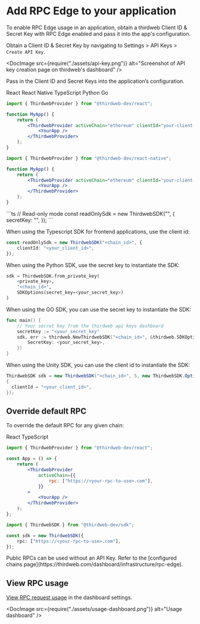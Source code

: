 
# Add RPC Edge to your application

To enable RPC Edge usage in an application, obtain a thirdweb Client ID & Secret Key with RPC Edge enabled and pass it into the app's configuration.

Obtain a Client ID & Secret Key by navigating to Settings > API Keys > `Create API Key`.

<DocImage
	src={require("./assets/api-key.png")}
	alt="Screenshot of API key creation page on thirdweb's dashboard"
/>

Pass in the Client ID and Secret Keys into the application’s configuration.

<Tabs defaultValue="react">
<TabsList>
  <TabsTrigger value="react">React</TabsTrigger>
  <TabsTrigger value="react-native">React Native</TabsTrigger>
  <TabsTrigger value="typescript">TypeScript</TabsTrigger>
  <TabsTrigger value="python">Python</TabsTrigger>
  <TabsTrigger value="go">Go</TabsTrigger>
</TabsList>

<TabsContent value="react">

```jsx
import { ThirdwebProvider } from "@thirdweb-dev/react";

function MyApp() {
	return (
		<ThirdwebProvider activeChain="ethereum" clientId="your-client-id">
			<YourApp />
		</ThirdwebProvider>
	);
}
```

</TabsContent>

<TabsContent value="react-native">

```jsx
import { ThirdwebProvider } from "@thirdweb-dev/react-native";

function MyApp() {
	return (
		<ThirdwebProvider activeChain="ethereum" clientId="your-client-id">
			<YourApp />
		</ThirdwebProvider>
	);
}
```

</TabsContent>

<TabsContent value="typescript">
```ts
  // Read-only mode
  const readOnlySdk = new ThirdwebSDK("<chain_id>", {
    secretKey: "<your_secret_key>",
  });
```

When using the Typescript SDK for frontend applications, use the client id:

```ts
const readOnlySdk = new ThirdwebSDK("<chain_id>", {
	clientId: "<your_client_id>",
});
```

</TabsContent>

<TabsContent value="python">
  When using the Python SDK, use the secret key to instantiate the SDK:

```python
sdk = ThirdwebSDK.from_private_key(
    <private_key>,
    "<chain_id>",
    SDKOptions(secret_key=<your_secret_key>)
)
```

</TabsContent>

<TabsContent value="go">
When using the GO SDK, you can use the secret key to instantiate the SDK:

```go
func main() {
	// Your secret key from the thirdweb api keys dashboard
	secretKey := "<your_secret_key"
	sdk, err := thirdweb.NewThirdwebSDK("<chain_id>", &thirdweb.SDKOptions{
		SecretKey: <your_secret_key>,
	})
}
```

</TabsContent>

<TabsContent value="unity">

When using the Unity SDK, you can use the client id to instantiate the SDK:

```csharp
ThirdwebSDK sdk = new ThirdwebSDK("<chain_id>", 5, new ThirdwebSDK.Options()
{
  clientId = "<your_client_id>",
});
```

</TabsContent>

</Tabs>

## Override default RPC

To override the default RPC for any given chain:

<Tabs defaultValue="react">

<TabsList>
	<TabsTrigger value="react">React</TabsTrigger>
	<TabsTrigger value="typescript">TypeScript</TabsTrigger>
</TabsList>

<TabsContent value="react">

```jsx
import { ThirdwebProvider } from "@thirdweb-dev/react";

const App = () => {
	return (
		<ThirdwebProvider
			activeChain={{
				rpc: ["https://<your-rpc-to-use>.com"],
			}}
		>
			<YourApp />
		</ThirdwebProvider>
	);
};
```

</TabsContent>

<TabsContent value="typescript">

```ts
import { ThirdwebSDK } from "@thirdweb-dev/sdk";

const sdk = new ThirdwebSDK({
	rpc: ["https://<your-rpc-to-use>.com"],
});
```

</TabsContent>

</Tabs>

<Callout title="Public RPCs" variant="info">
	Public RPCs can be used without an API Key. Refer to the [configured chains
	page](https://thirdweb.com/dashboard/infrastructure/rpc-edge).
</Callout>

## View RPC usage

[View RPC request usage](https://thirdweb.com/dashboard/settings/usage) in the dashboard settings.

<DocImage src={require("./assets/usage-dashboard.png")} alt="Usage dashboard" />
